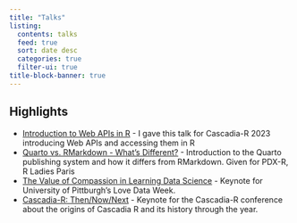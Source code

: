 ```yaml
---
title: "Talks"
listing:
  contents: talks
  feed: true
  sort: date desc
  categories: true
  filter-ui: true
title-block-banner: true
---
```


## Highlights

-   [Introduction to Web APIs in R](talks/2023-08-19-web-apis-json/) - I gave this talk for Cascadia-R 2023 introducing Web APIs and accessing them in R
-   [Quarto vs. RMarkdown - What's Different?](talks/2023-09-14-qmd-rmd/) - Introduction to the Quarto publishing system and how it differs from RMarkdown. Given for PDX-R, R Ladies Paris
-   [The Value of Compassion in Learning Data Science](talks/2023-02-14-compassion-data-science/) - Keynote for University of Pittburgh's Love Data Week.
-   [Cascadia-R: Then/Now/Next](2023-08-19-cascadia-r/) - Keynote for the Cascadia-R conference about the origins of Cascadia R and its history through the year.


